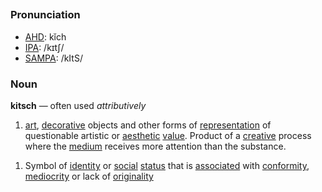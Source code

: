 =={{en}}==
===Pronunciation===
*[[w:AHD|AHD]]: kĭch
*[[w:IPA|IPA]]: /kɪtʃ/
*[[w:SAMPA|SAMPA]]: /kItS/

===Noun===
'''kitsch''' &mdash; often used ''attributively''

# [[art]], [[decorative]] objects and other forms of [[representation]] of questionable artistic or [[aesthetic]] [[value]].  Product of a [[creative]] process where the [[medium]] receives more attention than the substance.

# Symbol of [[identity]] or [[social]] [[status]] that is [[associate|associated]] with [[conformity]], [[mediocrity]] or lack of [[originality]]

<!-- noun and adjective? -->